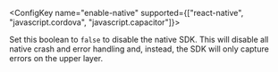 
<ConfigKey name="enable-native" supported={["react-native", "javascript.cordova", "javascript.capacitor"]}>

  Set this boolean to `false` to disable the native SDK. This will disable all native crash and error handling and, instead, the SDK will only capture errors on the upper layer.

</ConfigKey>
